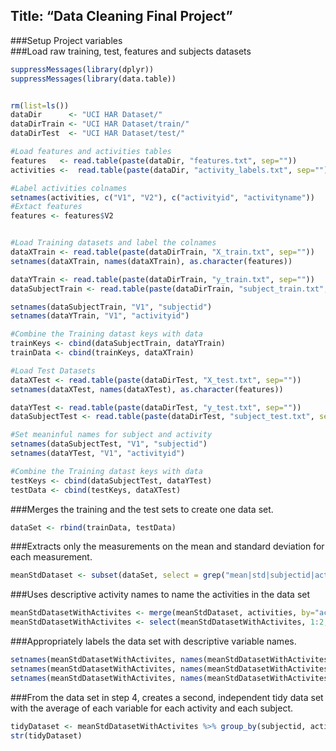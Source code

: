 
## Title: "Data Cleaning Final Project"


###Setup Project variables  
###Load raw training, test, features and subjects datasets

```r
suppressMessages(library(dplyr))
suppressMessages(library(data.table))


rm(list=ls())
dataDir      <- "UCI HAR Dataset/"
dataDirTrain <- "UCI HAR Dataset/train/"
dataDirTest  <- "UCI HAR Dataset/test/"

#Load features and activities tables
features   <- read.table(paste(dataDir, "features.txt", sep=""))
activities <-  read.table(paste(dataDir, "activity_labels.txt", sep=""))

#Label activities colnames
setnames(activities, c("V1", "V2"), c("activityid", "activityname"))
#Extact features
features <- features$V2


#Load Training datasets and label the colnames
dataXTrain <- read.table(paste(dataDirTrain, "X_train.txt", sep=""))
setnames(dataXTrain, names(dataXTrain), as.character(features))

dataYTrain <- read.table(paste(dataDirTrain, "y_train.txt", sep=""))
dataSubjectTrain <- read.table(paste(dataDirTrain, "subject_train.txt", sep=""))

setnames(dataSubjectTrain, "V1", "subjectid")
setnames(dataYTrain, "V1", "activityid")

#Combine the Training datast keys with data
trainKeys <- cbind(dataSubjectTrain, dataYTrain)
trainData <- cbind(trainKeys, dataXTrain)

#Load Test Datasets
dataXTest <- read.table(paste(dataDirTest, "X_test.txt", sep=""))
setnames(dataXTest, names(dataXTest), as.character(features))

dataYTest <- read.table(paste(dataDirTest, "y_test.txt", sep=""))
dataSubjectTest <- read.table(paste(dataDirTest, "subject_test.txt", sep=""))

#Set meaninful names for subject and activity
setnames(dataSubjectTest, "V1", "subjectid")
setnames(dataYTest, "V1", "activityid")

#Combine the Training datast keys with data
testKeys <- cbind(dataSubjectTest, dataYTest)
testData <- cbind(testKeys, dataXTest)
```

###Merges the training and the test sets to create one data set.

```r
dataSet <- rbind(trainData, testData)
```

###Extracts only the measurements on the mean and standard deviation for each measurement.

```r
meanStdDataset <- subset(dataSet, select = grep("mean|std|subjectid|activityid", names(dataSet)))
```

###Uses descriptive activity names to name the activities in the data set

```r
meanStdDatasetWithActivites <- merge(meanStdDataset, activities, by="activityid")
meanStdDatasetWithActivites <- select(meanStdDatasetWithActivites, 1:2, 82, 3:81)
```

###Appropriately labels the data set with descriptive variable names.

```r
setnames(meanStdDatasetWithActivites, names(meanStdDatasetWithActivites), gsub('[-()]', "", names(meanStdDatasetWithActivites)))
setnames(meanStdDatasetWithActivites, names(meanStdDatasetWithActivites), gsub('mean', "Mean", names(meanStdDatasetWithActivites)))
setnames(meanStdDatasetWithActivites, names(meanStdDatasetWithActivites), gsub('std', "Std", names(meanStdDatasetWithActivites)))
```

###From the data set in step 4, creates a second, independent tidy data set with the average of each variable for each activity and each subject.

```r
tidyDataset <- meanStdDatasetWithActivites %>% group_by(subjectid, activityid, activityname) %>% summarise_each(funs(mean))
str(tidyDataset)
```


